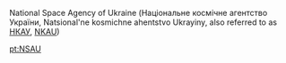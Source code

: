 {{wikify}}

National Space Agency of Ukraine (Національне космічне агентство України, Natsional'ne kosmichne ahentstvo Ukrayiny, also referred to as [[НКАУ]], [[NKAU]])

[[pt:NSAU]]
